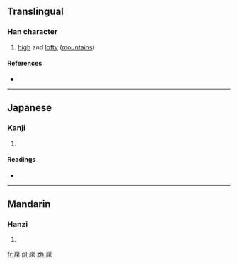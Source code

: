 ==Translingual==

===Han character===
{{Han char|rn=46|rad=山|as=08|sn=11|four=|canj=山尸山山 (USUU), X山尸山山 (XUSUU)|ids=⿱[[山]][[屈]]}}

# [[high]] and [[lofty]] ([[mountain]]s)

====References====
* {{Han ref|kx=0315.151|dkj=08186|hdz=10784.040|uh=5D2B|ud=23851}}

----

==Japanese==

===Kanji===
{{ja-kanji|grade=|rs=山08}}

# {{defn|lang=ja|sort=山08}}

====Readings====
* {{ja-readings|on=[[くつ]] (kutsu)|kun=[[そばだつ]] (sobadatsu)}}

----

==Mandarin==

===Hanzi===
{{cmn-hanzi|pin=[[kū]] ([[ku1]]), [[jué]] ([[jue2]]), [[]] ([[ze4]])|wg=k'u<sup>1</sup>, chüeh<sup>2</sup>}}

# {{defn|lang=cmn|sort=山08}}

[[fr:崫]]
[[pl:崫]]
[[zh:崫]]